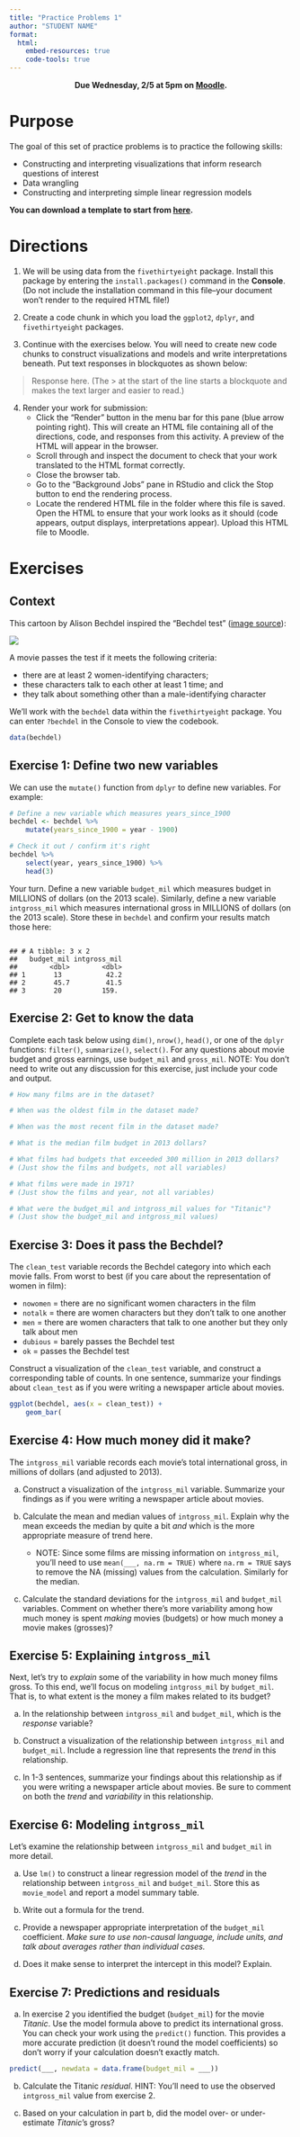 ```yaml
---
title: "Practice Problems 1"
author: "STUDENT NAME"
format:
  html:
    embed-resources: true
    code-tools: true    
---
```


<center>**Due Wednesday, 2/5 at 5pm on [Moodle](https://moodle.macalester.edu/mod/assign/view.php?id=163558).**</center>

# Purpose

The goal of this set of practice problems is to practice the following skills:

-   Constructing and interpreting visualizations that inform research questions of interest
-   Data wrangling
-   Constructing and interpreting simple linear regression models

**You can download a template to start from [here](../assignments/pp1.qmd).**

# Directions

1.  We will be using data from the `fivethirtyeight` package. Install this package by entering the `install.packages()` command in the **Console**. (Do not include the installation command in this file--your document won't render to the required HTML file!)

2.  Create a code chunk in which you load the `ggplot2`, `dplyr`, and `fivethirtyeight` packages.

3.  Continue with the exercises below. You will need to create new code chunks to construct visualizations and models and write interpretations beneath. Put text responses in blockquotes as shown below:

> Response here. (The \> at the start of the line starts a blockquote and makes the text larger and easier to read.)

4.  Render your work for submission:
    -   Click the "Render" button in the menu bar for this pane (blue arrow pointing right). This will create an HTML file containing all of the directions, code, and responses from this activity. A preview of the HTML will appear in the browser.
    -   Scroll through and inspect the document to check that your work translated to the HTML format correctly.
    -   Close the browser tab.
    -   Go to the "Background Jobs" pane in RStudio and click the Stop button to end the rendering process.
    -   Locate the rendered HTML file in the folder where this file is saved. Open the HTML to ensure that your work looks as it should (code appears, output displays, interpretations appear). Upload this HTML file to Moodle.

# Exercises

## Context

This cartoon by Alison Bechdel inspired the "Bechdel test" ([image source](https://en.wikipedia.org/wiki/Bechdel_test#/media/File:Dykes_to_Watch_Out_For_(Bechdel_test_origin).jpg)):

![](https://upload.wikimedia.org/wikipedia/en/b/bf/Dykes_to_Watch_Out_For_%28Bechdel_test_origin%29.jpg)

A movie passes the test if it meets the following criteria:

-   there are at least 2 women-identifying characters;\
-   these characters talk to each other at least 1 time; and\
-   they talk about something other than a male-identifying character

We'll work with the `bechdel` data within the `fivethirtyeight` package. You can enter `?bechdel` in the Console to view the codebook.

```r
data(bechdel)
```

## Exercise 1: Define two new variables

We can use the `mutate()` function from `dplyr` to define new variables. For example:

```r
# Define a new variable which measures years_since_1900
bechdel <- bechdel %>% 
    mutate(years_since_1900 = year - 1900)

# Check it out / confirm it's right
bechdel %>% 
    select(year, years_since_1900) %>% 
    head(3)
```

Your turn. Define a new variable `budget_mil` which measures budget in MILLIONS of dollars (on the 2013 scale). Similarly, define a new variable `intgross_mil` which measures international gross in MILLIONS of dollars (on the 2013 scale). Store these in `bechdel` and confirm your results match those here:

```r

```


```         
## # A tibble: 3 x 2
##   budget_mil intgross_mil
##        <dbl>        <dbl>
## 1       13           42.2
## 2       45.7         41.5
## 3       20          159.
```

## Exercise 2: Get to know the data

Complete each task below using `dim()`, `nrow()`, `head()`, or one of the `dplyr` functions: `filter()`, `summarize()`, `select()`. For any questions about movie budget and gross earnings, use `budget_mil` and `gross_mil`. NOTE: You don't need to write out any discussion for this exercise, just include your code and output.

```r
# How many films are in the dataset?

# When was the oldest film in the dataset made?

# When was the most recent film in the dataset made?

# What is the median film budget in 2013 dollars?

# What films had budgets that exceeded 300 million in 2013 dollars?
# (Just show the films and budgets, not all variables)

# What films were made in 1971?
# (Just show the films and year, not all variables)

# What were the budget_mil and intgross_mil values for "Titanic"?
# (Just show the budget_mil and intgross_mil values)

```

## Exercise 3: Does it pass the Bechdel?

The `clean_test` variable records the Bechdel category into which each movie falls. From worst to best (if you care about the representation of women in film):

-   `nowomen` = there are no significant women characters in the film
-   `notalk` = there are women characters but they don't talk to one another
-   `men` = there are women characters that talk to one another but they only talk about men
-   `dubious` = barely passes the Bechdel test
-   `ok` = passes the Bechdel test

Construct a visualization of the `clean_test` variable, and construct a corresponding table of counts. In one sentence, summarize your findings about `clean_test` as if you were writing a newspaper article about movies.

```r
ggplot(bechdel, aes(x = clean_test)) + 
    geom_bar(
```

## Exercise 4: How much money did it make?

The `intgross_mil` variable records each movie's total international gross, in millions of dollars (and adjusted to 2013).

a.  Construct a visualization of the `intgross_mil` variable. Summarize your findings as if you were writing a newspaper article about movies.

b.  Calculate the mean and median values of `intgross_mil`. Explain why the mean exceeds the median by quite a bit *and* which is the more appropriate measure of trend here.

    -   NOTE: Since some films are missing information on `intgross_mil`, you'll need to use `mean(___, na.rm = TRUE)` where `na.rm = TRUE` says to remove the NA (missing) values from the calculation. Similarly for the median.

c.  Calculate the standard deviations for the `intgross_mil` and `budget_mil` variables. Comment on whether there's more variability among how much money is spent *making* movies (budgets) or how much money a movie makes (grosses)?

## Exercise 5: Explaining `intgross_mil`

Next, let's try to *explain* some of the variability in how much money films gross. To this end, we'll focus on modeling `intgross_mil` by `budget_mil`. That is, to what extent is the money a film makes related to its budget?

a.  In the relationship between `intgross_mil` and `budget_mil`, which is the *response* variable?

b.  Construct a visualization of the relationship between `intgross_mil` and `budget_mil`. Include a regression line that represents the *trend* in this relationship.

c.  In 1-3 sentences, summarize your findings about this relationship as if you were writing a newspaper article about movies. Be sure to comment on both the *trend* and *variability* in this relationship.

## Exercise 6: Modeling `intgross_mil`

Let's examine the relationship between `intgross_mil` and `budget_mil` in more detail.

a.  Use `lm()` to construct a linear regression model of the *trend* in the relationship between `intgross_mil` and `budget_mil`. Store this as `movie_model` and report a model summary table.

b.  Write out a formula for the trend.

c.  Provide a newspaper appropriate interpretation of the `budget_mil` coefficient. *Make sure to use non-causal language, include units, and talk about averages rather than individual cases.*

d.  Does it make sense to interpret the intercept in this model? Explain.

## Exercise 7: Predictions and residuals

a.  In exercise 2 you identified the budget (`budget_mil`) for the movie *Titanic*. Use the model formula above to predict its international gross. You can check your work using the `predict()` function. This provides a more accurate prediction (it doesn't round the model coefficients) so don't worry if your calculation doesn't exactly match.

```r
predict(___, newdata = data.frame(budget_mil = ___))
```

b.  Calculate the Titanic *residual*. HINT: You'll need to use the observed `intgross_mil` value from exercise 2.

c.  Based on your calculation in part b, did the model over- or under-estimate *Titanic*'s gross?
